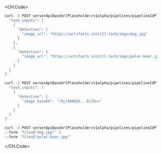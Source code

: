 <CH.Code>

```sh cURL(url)
curl -X POST serverApiBaseUrlPlaceholder/v1alpha/pipelines/pipelineIdPlaceholder/triggerEndpoint -d '{
  "task_inputs": [
    {
      "detection": {
        "image_url": "https://artifacts.instill.tech/imgs/dog.jpg"
      }
    },
    {
      "detection": {
        "image_url": "https://artifacts.instill.tech/imgs/polar-bear.jpg"
      }
    }
  ]
}'
```

```sh cURL(base64)
curl -X POST serverApiBaseUrlPlaceholder/v1alpha/pipelines/pipelineIdPlaceholder/triggerEndpoint -d '{
  "task_inputs": [
    {
      "detection": {
        "image_base64": "/9j/4AAQSk...D/2Q=="
      }
    }
  ]
}'
```

```sh cURL(multipart)
curl -X POST serverApiBaseUrlPlaceholder/v1alpha/pipelines/pipelineIdPlaceholder/triggerMultipartEndpoint \
--form 'file=@"dog.jpg"' \
--form 'file=@"polar-bear.jpg"'
```

</CH.Code>
